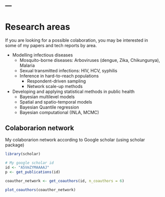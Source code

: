 ---
---


# Research areas

If you are looking for a possible colaboration, you may be interested in some of my papers and tech reports by area.

- Modelling infectious diseases
    - Mosquito-borne diseases: Arboviruses (dengue, Zika, Chikungunya), Malaria
    - Sexual transmitted infections: HIV, HCV, syphilis
    - Inference in hard-to-reach populations
        - Respondent-driven sampling
        - Network scale-up methods
- Developing and applying statistical methods in public health
    - Bayesian multilevel models
    - Spatial and spatio-temporal models
    - Bayesian Quantile regression
    - Bayesian computational (INLA, MCMC)


## Colaborarion network

My colaborarion network according to Google scholar (using scholar package)

```r
library(scholar)

# My google scholar id
id <- "A5VmZYMAAAAJ"
p <- get_publications(id)

coauthor_network <- get_coauthors(id, n_coauthors = 6)

plot_coauthors(coauthor_network)
```

